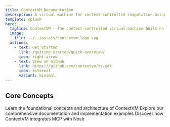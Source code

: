 ```yaml
---
title: ContextVM Documentation
description: A virtual machine for context-controlled computation using Nostr protocol
template: splash
hero:
  tagline: ContextVM - The context-controlled virtual machine built on Nostr
  image:
    file: ../../assets/contextvm-logo.svg
  actions:
    - text: Get Started
      link: /getting-started/quick-overview/
      icon: right-arrow
    - text: View on GitHub
      link: https://github.com/contextvm/ts-sdk
      icon: external
      variant: minimal
---
```



## Core Concepts

<CardGrid stagger>
	<Card title="Architecture" icon="document">
		Learn the foundational concepts and architecture of ContextVM
	</Card>
	<Card title="SDK Documentation" icon="code">
		Explore our comprehensive documentation and implementation examples
	</Card>
	<Card title="Integrations" icon="puzzle">
		Discover how ContextVM integrates MCP with Nostr
	</Card>
</CardGrid>